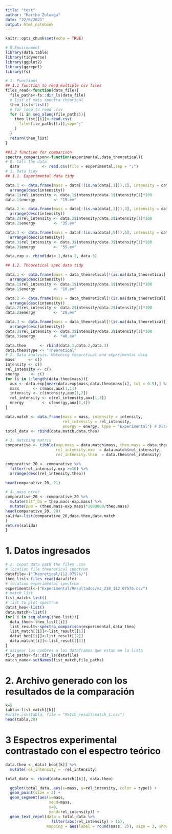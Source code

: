 ---
title: "test"
author: "Martha Zuluaga"
date: "22/6/2021"
output: html_notebook
---


```{r,include=FALSE}
knitr::opts_chunk$set(echo = TRUE)
```
```{r,include=FALSE}
# 0.Environment
library(data.table)
library(tidyverse)
library(ggplot2)
library(ggrepel)
library(fs)
```
```{r,include=FALSE}
# 1. Functions
## 1.1 function to read multiple csv files
files_read<-function(data_file){
  file_paths<-fs::dir_ls(data_file)
  # list of mass spectra theorical
  theo_list<-list() 
  # for loop to read .csv
  for (i in seq_along(file_paths)){
    theo_list[[i]]<-read.csv(
      file=file_paths[[i]],sep=";"
    )
  }
  return(theo_list)
}
```
```{r,include=FALSE}
##1.2 function for comparison
spectra_comparison<-function(experimental,data_theoretical){
# 0. Call the data
  data          <- read.csv(file = experimental,sep = ";")
# 1. Data tidy
## 1.1. Experimental data tidy

data.1 <- data.frame(mass = data[!(is.na(data[,1])),1], intensity = data[!(is.na(data[,1])),2]) %>%
  arrange(desc(intensity)) 
data.1$rel_intensity <- data.1$intensity/data.1$intensity[1]*100
data.1$energy        <- "15.ev"

data.2 <- data.frame(mass = data[!(is.na(data[,3])),3], intensity = data[!(is.na(data[,3])),4]) %>%
  arrange(desc(intensity)) 
data.2$rel_intensity <- data.2$intensity/data.2$intensity[1]*100  
data.2$energy        <- "35.ev"

data.3 <- data.frame(mass = data[!(is.na(data[,5])),5], intensity = data[!(is.na(data[,5])),6]) %>%
  arrange(desc(intensity)) 
data.3$rel_intensity <- data.3$intensity/data.3$intensity[1]*100  
data.3$energy        <- "55.ev"

data.exp <- rbind(data.1,data.2, data.3)

## 1.2. Theoretical spec data tidy

data.1 <- data.frame(mass = data_theoretical[!(is.na(data_theoretical[,1])),1], intensity = data_theoretical[!(is.na(data_theoretical[,1])),2]) %>%
  arrange(desc(intensity)) 
data.1$rel_intensity <- data.1$intensity/data.1$intensity[1]*100
data.1$energy        <- "10.ev"

data.2 <- data.frame(mass = data_theoretical[!(is.na(data_theoretical[,3])),3], intensity = data_theoretical[!(is.na(data_theoretical[,3])),4]) %>%
  arrange(desc(intensity)) 
data.2$rel_intensity <- data.2$intensity/data.2$intensity[1]*100  
data.2$energy        <- "20.ev"

data.3 <- data.frame(mass = data_theoretical[!(is.na(data_theoretical[,5])),5], intensity = data_theoretical[!(is.na(data_theoretical[,5])),6]) %>%
  arrange(desc(intensity)) 
data.3$rel_intensity <- data.3$intensity/data.3$intensity[1]*100  
data.3$energy        <- "40.ev"

data.theo      <- rbind(data.1,data.2,data.3)
data.theo$type <- "Theoretical"
# 2. Data analysis. Matching theoretical and experimental data
mass      <- c()
intensity <- c()
rel_intensity <- c()
energy     <- c()
for (i in 1:length(data.theo$mass)){
  aux <- data.exp[near(data.exp$mass,data.theo$mass[i], tol = 0.5),] %>% arrange(desc(rel_intensity))
  mass      <- c(mass,aux[1,1])
  intensity <- c(intensity,aux[1,2])
  rel_intensity <- c(rel_intensity,aux[1,3])
  energy        <- c(energy,aux[1,4])
}

data.match <- data.frame(mass = mass, intensity = intensity, 
                         rel_intensity = rel_intensity,
                         energy = energy, type = "Experimental") # Datos emparejados con los teoricos 
total_data <- rbind(data.match,data.theo)

# 3. matching matrix
comparative <- tibble(exp.mass = data.match$mass, theo.mass = data.theo$mass,
                      rel_intensity.exp  = data.match$rel_intensity,
                      rel_intensity.theo  = data.theo$rel_intensity)

comparative_20 <- comparative %>% 
  filter(rel_intensity.exp >=10) %>% 
  arrange(desc(rel_intensity.theo))

head(comparative_20, 21)

# 4. mass error
comparative_20 <- comparative_20 %>% 
  mutate(Diff_Da = theo.mass-exp.mass) %>% 
  mutate(ppm = (theo.mass-exp.mass)*1000000/theo.mass)
head(comparative_20, 20)
salida<-list(comparative_20,data.theo,data.match
)
return(salida)
}
```
# 1. Datos ingresados
```{r,include=FALSE}
# 2. Input data path the files .csv
# location file theoretical spectrum 
datafile<-("Theoretical/112.07576/")
theo_list<-files_read(datafile)
# location experimental spectrum 
experimental<-("Experimental/Resultados/mz_238_112.07576.csv")
# match list
list_match<-list()
# list to plot spectrum
datat_heo<-list()
data.match<-list()
for( i in seq_along(theo_list)){
  data_theo<-theo_list[[i]]  
  list_result<-spectra_comparison(experimental,data_theo)
  list_match[[i]]<-list_result[[1]]
  datat_heo[[i]]<-list_result[[2]]
  data.match[[i]]<-list_result[[3]]
}
# asignar los nombres a los dataframes que estan en la lista
file_paths<-fs::dir_ls(datafile)
match_name<-setNames(list_match,file_paths)
```
# 2. Archivo generado con los resultados de la comparación
```{r}
k=5
tabla<-list_match[[k]]
#write.csv(tabla, file = "Match_result/match_1.csv")
head(tabla,20)
```
# 3 Espectros experimental contrastado con el espectro teórico
```{r}
data.theo <- datat_heo[[k]] %>% 
  mutate(rel_intensity = -rel_intensity)

total_data <- rbind(data.match[[k]], data.theo)

  ggplot(total_data, aes(x=mass, y=rel_intensity, color = type)) + 
  geom_point(size = 2) +
  geom_segment(aes(x=mass, 
                   xend=mass, 
                   y=0, 
                   yend=rel_intensity)) +
  geom_text_repel(data = total_data %>% 
                    filter(abs(rel_intensity) > 15),
                  mapping = aes(label = round(mass, 2)), size = 3, show.legend = F)
```